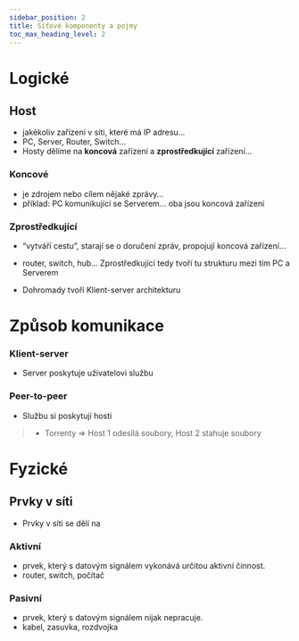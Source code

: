 ```yaml
---
sidebar_position: 2
title: Síťové komponenty a pojmy
toc_max_heading_level: 2
---
```

# 
# Logické

## Host
- jakékoliv zařízení v síti, které má IP adresu… 
- PC, Server, Router, Switch…
- Hosty dělíme na **koncová** zařízení a **zprostředkující** zařízení…

### Koncové 
- je zdrojem nebo cílem nějaké zprávy… 
- příklad: PC komunikující se Serverem… oba jsou koncová zařízení

### Zprostředkující 
- “vytváří cestu”, starají se o doručení zpráv, propojují koncová zařízení…
- router, switch, hub…
Zprostředkující tedy tvoří tu strukturu mezi tím PC a Serverem

- Dohromady tvoří Klient-server architekturu

# Způsob komunikace

### Klient-server
- Server poskytuje uživatelovi službu

### Peer-to-peer
- Službu si poskytují hosti
> - Torrenty => Host 1 odesílá soubory, Host 2 stahuje soubory

# Fyzické  
## Prvky v síti
- Prvky v síti se dělí na 
### Aktivní 
- prvek, který s datovým signálem vykonává určitou aktivní činnost.
- router, switch, počítač 
### Pasivní 
- prvek, který s datovým signálem nijak nepracuje.
- kabel, zasuvka, rozdvojka
